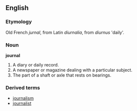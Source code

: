 ==English==
===Etymology===
Old French ''jurnal'', from Latin ''diurnalia'', from ''diurnus'' 'daily'.

===Noun===
'''journal'''
#A diary or daily record.
#A newspaper or magazine dealing with a particular subject.
#The part of a shaft or axle that rests on bearings.

===Derived terms===
*[[journalism]]
*[[journalist]]